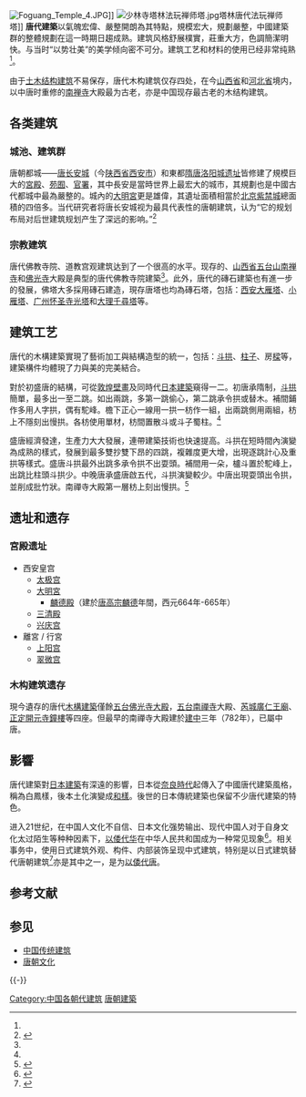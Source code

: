 [[File:Foguang_Temple_4.JPG|thumb]]]]
[[File:少林寺塔林法玩禅师塔.jpg|thumb]]塔林唐代法玩禅师塔]]
'''唐代建築'''以氣魄宏偉、嚴整開朗為其特點，規模宏大，規劃嚴整，中國建築群的整體規劃在這一時期日趨成熟。建筑风格舒展樸實，莊重大方，色調簡潔明快。与当时“以势壮美”的美学倾向密不可分。建筑工艺和材料的使用已经非常纯熟<ref name=aa1/>{{Rp|28}}。

由于[[土木结构建筑|土木结构建筑]]不易保存，唐代木构建筑仅存四处，在今[[山西省|山西省]]和[[河北省|河北省]]境内，以中唐时重修的[[南禅寺_(五台)|南禅寺]]大殿最为古老，亦是中国现存最古老的木结构建筑。

== 各类建筑 ==

=== 城池、建筑群 ===

唐朝都城——[[唐长安城|唐长安城]]（今[[陕西省|陕西省]][[西安市|西安市]]）和東都[[隋唐洛阳城遗址|隋唐洛阳城遗址]]皆修建了規模巨大的[[宮殿|宮殿]]、[[苑囿|苑囿]]、[[官署|官署]]，其中長安是當時世界上最宏大的城市，其規劃也是中國古代都城中最為嚴整的。城內的[[大明宮|大明宮]]更是雄偉，其遺址面積相當於[[北京|北京]][[紫禁城|紫禁城]]總面積的四倍多。当代研究者将唐长安城视为最具代表性的唐朝建筑，认为“它的规划布局对后世建筑规划产生了深远的影响。”<ref name="aa1">{{Cite journal
|last =
|first =
|author =张瑞雪
|coauthors =
|date =2012
|year =
|month =
|title =《唐朝建筑风格与文化特色研究》
|journal =兰台世界
|volume =
|issue =2012年第027期
|pages =27—28
|publisher =辽宁省档案局（馆）、辽宁省档案学会
|location =辽宁省沈阳市
|issn =1006-7744
|pmid =
|doi =
|bibcode =
|oclc =
|id =
|url =https://www.zhangqiaokeyan.com/academic-journal-cn_lantai-world_thesis/02012817159.html
|language =Zh-hans
|access-date =2021-10-25
|archive-date =2021-10-27
|archive-url =https://web.archive.org/web/20211027045203/https://www.zhangqiaokeyan.com/academic-journal-cn_lantai-world_thesis/02012817159.html
|dead-url =no
}}</ref>{{Rp|27}}

=== 宗教建筑 ===

唐代佛教寺院、道教宫观建筑达到了一个很高的水平。现存的、[[山西省|山西省]][[五台山|五台山]][[南禅寺_(五台)|南禅寺]]和[[佛光寺_(五台)|佛光寺]]大殿是典型的唐代佛教寺院建築<ref name=aa1/>{{Rp|28}}。此外，唐代的磚石建築也有進一步的發展，佛塔大多採用磚石建造，現存唐塔也均為磚石塔，包括：[[西安|西安]][[大雁塔|大雁塔]]、[[小雁塔|小雁塔]]、[[广州|广州]][[怀圣寺|怀圣寺]][[怀圣寺#光塔|光塔]]和[[大理|大理]][[千尋塔|千尋塔]]等。

== 建筑工艺 ==

唐代的木構建築實現了藝術加工與結構造型的統一，包括：[[斗拱|斗拱]]、[[柱子|柱子]]、房[[樑|樑]]等，建築構件均體現了力與美的完美結合。

對於初盛唐的結構，可從[[敦煌壁畫|敦煌壁畫]]及同時代[[日本建築|日本建築]]窺得一二。初唐承隋制，[[斗拱|斗拱]]簡單，最多出一至二跳。如出兩跳，多第一跳偷心，第二跳承令拱或替木。補間鋪作多用人字拱，偶有駝峰。檐下正心一線用一拱一枋作一組，出兩跳側用兩組，枋上不隱刻出慢拱。各枋使用單材，枋間置散斗或斗子蜀柱。<ref name=ab1/>

盛唐經濟發達，生產力大大發展，連帶建築技術也快速提高。斗拱在短時間內演變為成熟的樣式，發展到最多雙抄雙下昂的四跳，複雜度更大增，出現逐跳計心及重拱等樣式。盛唐斗拱最外出跳多承令拱不出耍頭。補間用一朵，櫨斗置於駝峰上，出跳比柱頭斗拱少。中晚唐承盛唐啟五代，斗拱演變較少。中唐出現耍頭出令拱，並削成批竹狀。南禪寺大殿第一層枋上刻出慢拱。<ref name="ab1">{{Cite book| author= 簫默
| title = 敦煌建築研究
|url=
| publisher =  機械工業出版社
| year = 2002
|isbn=7111111540
|language =Zh-hans
}}</ref>

== 遗址和遗存 ==

===宮殿遗址===

*西安皇宫
** [[太极宫|太极宫]]
** [[大明宮|大明宮]]
*** [[麟德殿|麟德殿]]（建於[[唐高宗|唐高宗]][[麟德|麟德]]年間，西元664年-665年）
** [[三清殿|三清殿]]
** [[兴庆宫|兴庆宫]]
*離宮 / 行宮
** [[上阳宫|上阳宫]]
** [[翠微宫|翠微宫]]

=== 木构建筑遗存 ===

現今遺存的唐代[[木構建築|木構建築]]僅餘[[佛光寺_(五台)|五台佛光寺]][[大殿|大殿]]，[[南禪寺_(五台)|五台南禪寺]]大殿、[[廣仁王廟|芮城廣仁王廟]]、[[開元寺_(正定)|正定開元寺鐘樓]]等四座。但最早的南禪寺大殿建於[[建中_(唐朝)|建中]]三年（782年），已屬中唐。

== 影響 ==

唐代建築對[[日本建築|日本建築]]有深遠的影響，日本從[[奈良時代|奈良時代]]起傳入了中國唐代建築風格，稱為白鳳樣，後本土化演變成[[和樣|和樣]]。後世的日本傳統建築也保留不少唐代建築的特色。

进入21世纪，在中国人文化不自信、日本文化强势输出、现代中国人对于自身文化太过陌生等种种因素下，[[以倭代华|以倭代华]]在中华人民共和国成为一种常见现象<ref>{{Cite web|url=https://www.hk01.com/%E8%97%9D%E6%96%87%E4%B8%AD%E5%9C%8B/654016/%E5%85%A9%E5%B2%B8%E6%99%AF%E9%BB%9E%E5%B1%A2%E8%A7%B8%E7%99%BC-%E4%BB%A5%E5%80%AD%E4%BB%A3%E8%8F%AF-%E7%88%AD%E8%AD%B0-%E5%94%90%E5%AE%8B%E6%96%87%E5%8C%96%E7%9C%9F%E7%9A%84%E5%9C%A8%E6%97%A5%E6%9C%AC%E5%97%8E|title=兩岸景點屢觸發「以倭代華」爭議　唐宋文化真的在日本嗎？|accessdate=2021-10-25|author=撰文：林君穎|date=2021-07-23|work=|publisher=香港01网站|quote=|language=Zh-hant|archive-date=2021-10-22|archive-url=https://web.archive.org/web/20211022060735/https://www.hk01.com/%E8%97%9D%E6%96%87%E4%B8%AD%E5%9C%8B/654016/%E5%85%A9%E5%B2%B8%E6%99%AF%E9%BB%9E%E5%B1%A2%E8%A7%B8%E7%99%BC-%E4%BB%A5%E5%80%AD%E4%BB%A3%E8%8F%AF-%E7%88%AD%E8%AD%B0-%E5%94%90%E5%AE%8B%E6%96%87%E5%8C%96%E7%9C%9F%E7%9A%84%E5%9C%A8%E6%97%A5%E6%9C%AC%E5%97%8E|dead-url=no}}</ref>。相关事务中，使用日式建筑外观、构件、内部装饰呈现中式建筑，特别是以日式建筑替代唐朝建筑<ref>{{Cite journal|last = 
|first = 
|author =苑宏刚、刘丽娜
|coauthors = 
|date =2018
|year = 
|month = 
|title =《浅析中国唐代建筑艺术对日本传统建筑的影响》
|journal =建筑与文化
|volume = 
|issue =2018年第11期
|pages =123—124
|publisher =世界图书出版有限公司
|location =北京市
|issn =1672-4909
|pmid = 
|doi = 
|bibcode = 
|oclc =
|id = 
|url =http://qikan.cqvip.com/Qikan/Article/Detail?id=676664277
|language =Zh-hans}}</ref>{{Rp|123—124}}亦是其中之一，是为[[以倭代唐|以倭代唐]]。

== 参考文献 ==

{{Reflist|25em}}

== 参见 ==
* [[中国传统建筑|中国传统建筑]]
* [[唐朝文化|唐朝文化]]

{{-}}
{{中国历代建筑}}
{{中国木构建筑 (唐-宋)}}

[[Category:中国各朝代建筑|Category:中国各朝代建筑]]
[[Category:唐朝建築|]]